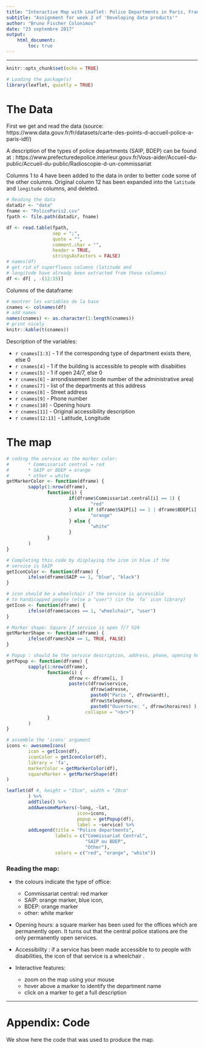 ```yaml
---
title: "Interactive Map with Leaflet: Police Departments in Paris, France"
subtitle: "Assignment for week 2 of 'Developing data products'"
author: "Bruno Fischer Colonimos"
date: "23 septembre 2017"
output: 
    html_document:
        toc: true
---
```



--------------


```r
knitr::opts_chunk$set(echo = TRUE)
```


```r
# Loading the package(s)
library(leaflet, quietly = TRUE)
```


The Data
=========

First we get and read the data (source: https://www.data.gouv.fr/fr/datasets/carte-des-points-d-accueil-police-a-paris-idf/)

A description of the types of police departments (SAIP, BDEP) can be found at : https://www.prefecturedepolice.interieur.gouv.fr/Vous-aider/Accueil-du-public/Accueil-du-public/Radioscopie-d-un-commissariat

Columns 1 to 4 have been added to the data in order to better code some of the other columns. Original column 12 has been expanded into the `latitude` and `longitude` columns, and deleted.


```r
# Reading the data
datadir <- "data"
fname <- "PoliceParis2.csv"
fpath <- file.path(datadir, fname)

df <- read.table(fpath, 
                 sep = ";", 
                 quote = "",
                 comment.char = "",
                 header = TRUE, 
                 stringsAsFactors = FALSE)
# names(df)
# get rid of superfluous columns (latitude and
# longitude have already been extracted from these columns)
df <- df[ , -(12:15)]
```

Columns of the dataframe:

```r
# montrer les variables de la base
cnames <- colnames(df)
# add names
names(cnames) <- as.character(1:length(cnames))
# print nicely
knitr::kable(t(cnames))
```


Description of the variables:

* `r cnames[1:3]` - 1 if the correspondng type of department exists there, else 0
* `r cnames[4]` - 1 if the building is accessible to people with disabiities 
* `r cnames[5]` - 1 if open 24/7, else 0
* `r cnames[6]` - arrondissement (code number of the administrative area)
* `r cnames[7]` - list of the departments at this address
* `r cnames[8]` - Street address
* `r cnames[9]` - Phone number
* `r cnames[10]` - Opening hours
* `r cnames[11]` - Original accessibility description
* `r cnames[12:13]` - Latitude, Longitude


The map
========


```r

# coding the service as the marker color: 
#       * Commissariat central = red
#       * SAIP or BDEP = orange
#       * other = white
getMarkerColor <- function(dframe) {
        sapply(1:nrow(dframe),
               function(i) {
                       if(dframe$Commissariat.central[i] == 1) {
                               "red"
                       } else if (dframe$SAIP[i] == 1 | dframe$BDEP[i] == 1) {
                               "orange"
                       } else {
                               "white"
                       }
               }
        )
}

# Completing this code by displaying the icon in blue if the
# service is SAIP
getIconColor <- function(dframe) {
        ifelse(dframe$SAIP == 1, "blue", "black")
}

# icon should be a wheelchair if the service is accessible
# to handicapped people (else a "user") (in the `fa` icon library)
getIcon <- function(dframe) {
        ifelse(dframe$acces == 1, "wheelchair", "user")
}

# Marker shape: Square if service is open 7/7 h24
getMarkerShape <- function(dframe) {
        ifelse(dframe$h24 == 1, TRUE, FALSE)
}

# Popup : should be the service description, address, phone, opening hours
getPopup <- function(dframe) {
        sapply(1:nrow(dframe),
               function(i) {
                       dfrow <- dframe[i, ]
                       paste(c(dfrow$service,
                               dfrow$adresse,
                               paste0("Paris ", dfrow$ardt),
                               dfrow$telephone,
                               paste0("Ouverture: ", dfrow$horaires) ),
                             collapse = "<br>") 
               }
        )
}

# assemble the 'icons' argument
icons <- awesomeIcons(
        icon = getIcon(df),
        iconColor = getIconColor(df),
        library = 'fa',
        markerColor = getMarkerColor(df),
        squareMarker = getMarkerShape(df)
)

leaflet(df #, height = "15cm", width = "20cm"
        ) %>% 
        addTiles() %>%
        addAwesomeMarkers(~long, ~lat, 
                          icon=icons, 
                          popup = getPopup(df),
                          label = ~service) %>%
        addLegend(title = "Police departments",
                  labels = c("Commissariat Central",
                             "SAIP ou BDEP",
                             "Other"), 
                  colors = c("red", "orange", "white"))
```

### Reading the map:
* the colours indicate the type of office:
    * Commissariat central: red marker
    * SAIP: orange marker, blue icon,
    * BDEP: orange marker
    * other: white marker
* Opening hours: a square marker has been used for the offices which are permanently open. It turns out that the central police stations are the only permanently open services.
* Accessibility : if a service has been made accessible to to people with disabilities, the icon of that service is a wheelchair <i class="fa fa-wheelchair" aria-hidden="true"></i>.

* Interactive features:
    * zoom on the map using your mouse
    * hover above a marker to identify the department name
    * click on a marker to get a full description

-----------------

Appendix: Code
==============

We show here the code that was used to produce the map.

```r

```


```r

```

